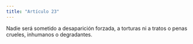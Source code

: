 ```yaml
---
title: "Artículo 23"
---
```


Nadie será sometido a desaparición forzada, a torturas ni a tratos o penas crueles,
inhumanos o degradantes.